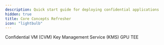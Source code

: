 ```yaml
---
description: Quick start guide for deploying confidential applications on Phala Cloud.
hidden: true
title: Core Concepts Refresher
icon: "lightbulb"
---
```


<Columns cols={3}>
  <Card
    img="/images/cvm (1).jpg"
    href="/phala-cloud/phala-cloud-user-guides/create-cvm/overview"
  >
    Confidential VM (CVM)
  </Card>
  <Card
    img="/images/KMS (1).jpg"
    href="/dstack/design-documents/key-management-protocol"
  >
    Key Management Service (KMS)
  </Card>
  <Card
    img="/images/confidential-ai-inference-overview.png"
    href="/phala-cloud/confidential-ai/gpu-tee/llm-in-tee"
  >
    GPU TEE
  </Card>
</Columns>

